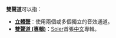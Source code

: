 '''雙聲道'''可以指：
*'''[[立體聲|立體聲]]'''：使用兩個或多個獨立的音效通道。
*'''[[雙聲道_(專輯)|雙聲道 (專輯)]]：'''[[Soler|Soler]]首張[[中文|中文]]專輯。
{{disambig|Cat=三字作品消歧義}}